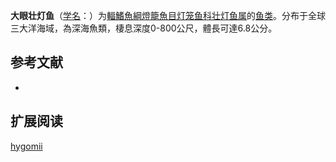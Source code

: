 {{Speciesbox
| name = 大眼壮灯鱼
| status = NE
| status_system = IUCN3.1
| image = Hygophum hygomii.jpg
| genus = Hygophum
| species = hygomii
| authority = [[Lütken|Lütken]], 1892
| synonyms = *''Hygophum higomii''<br /><small>Lütken, 1892</small>
*''Hygophum hygomi''<br /><small>Lütken, 1892</small>
*''Hygophum hygonii''<br /><small>Lütken, 1892</small>
*''Myctophum benoiti hygomi''<br /><small>Lütken, 1892</small>
*''Myctophum hygomi''<br /><small>Lütken, 1892</small>
*''Myctophum hygomii''<br /><small>Lütken, 1892</small>
*''Myctophum hygoni''<br /><small>Lütken, 1892</small>
}}

'''大眼壮灯鱼'''（[[学名|学名]]：{{lang|la|''Hygophum hygomii''}}）为[[輻鰭魚綱|輻鰭魚綱]][[燈籠魚目|燈籠魚目]][[灯笼鱼科|灯笼鱼科]][[壮灯鱼属|壮灯鱼属]]的[[鱼类|鱼类]]。分布于全球三大洋海域，為深海魚類，棲息深度0-800公尺，體長可達6.8公分。

== 参考文献 ==
{{refbegin}}
*{{FishBase_species|genus=Hygophum|species=hygomii|year=2012|month=2}}
{{refend}}

== 扩展阅读 ==
{{refbegin}}
{{wikispecies-inline|Hygophum hygomii|大眼壮灯鱼}}
{{refend}}
{{Taxonbar|from=Q1107519}}

[[Category:壮灯鱼属|hygomii]]


{{灯笼鱼目小作品}}